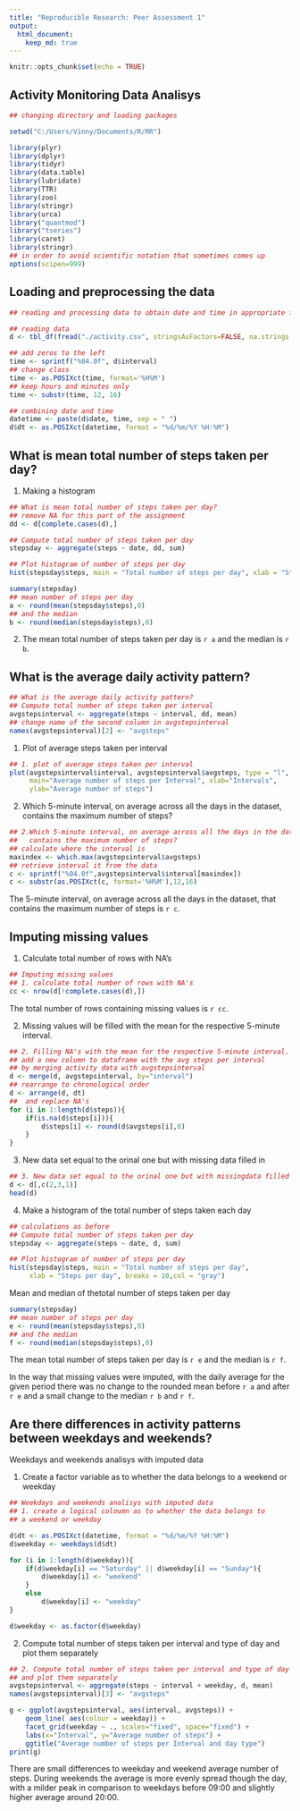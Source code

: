 ```yaml
---
title: "Reproducible Research: Peer Assessment 1"
output: 
  html_document:
    keep_md: true
---
```


```r
knitr::opts_chunk$set(echo = TRUE)
```
## Activity Monitoring Data Analisys

```r
## changing directory and loading packages

setwd("C:/Users/Vinny/Documents/R/RR")

library(plyr)
library(dplyr)
library(tidyr)
library(data.table)
library(lubridate)
library(TTR)
library(zoo)
library(stringr)
library(urca)
library("quantmod")
library("tseries")
library(caret)
library(stringr)
## in order to avoid scientific notation that sometimes comes up
options(scipen=999)
```
## Loading and preprocessing the data

```r
## reading and processing data to obtain date and time in appropriate format

## reading data
d <- tbl_df(fread("./activity.csv", stringsAsFactors=FALSE, na.strings = "NA"))

## add zeros to the left
time <- sprintf("%04.0f", d$interval)
## change class 
time <- as.POSIXct(time, format='%H%M')
## keep hours and minutes only
time <- substr(time, 12, 16)

## combining date and time 
datetime <- paste(d$date, time, sep = " ")
d$dt <- as.POSIXct(datetime, format = "%d/%m/%Y %H:%M")
```

## What is mean total number of steps taken per day?

1. Making a histogram
```r
## What is mean total number of steps taken per day?
## remove NA for this part of the assignment
dd <- d[complete.cases(d),]

## Compute total number of steps taken per day
stepsday <- aggregate(steps ~ date, dd, sum)

## Plot histogram of number of steps per day
hist(stepsday$steps, main = "Total number of steps per day", xlab = "Steps per day", breaks = 10,col = "gray")
```

```r
summary(stepsday)
## mean number of steps per day
a <- round(mean(stepsday$steps),0)
## and the median
b <- round(median(stepsday$steps),0)
```

2. The mean total number of steps taken per day is `r a` and the median is `r b`.


## What is the average daily activity pattern?

```r
## What is the average daily activity pattern?
## Compute total number of steps taken per interval
avgstepsinterval <- aggregate(steps ~ interval, dd, mean)
## change name of the second column in avgstepsinterval
names(avgstepsinterval)[2] <- "avgsteps"
```
1. Plot of average steps taken per interval
```r
## 1. plot of average steps taken per interval
plot(avgstepsinterval$interval, avgstepsinterval$avgsteps, type = "l",
     main="Average number of steps per Interval", xlab="Intervals", 
     ylab="Average number of steps")
```

2. Which 5-minute interval, on average across all the days in the dataset, 
contains the maximum number of steps?

```r
## 2.Which 5-minute interval, on average across all the days in the dataset, 
##   contains the maximum number of steps?
## calculate where the interval is
maxindex <- which.max(avgstepsinterval$avgsteps)
## retrieve interval it from the data
c <- sprintf("%04.0f",avgstepsinterval$interval[maxindex])
c <- substr(as.POSIXct(c, format='%H%M'),12,16)
```

The 5-minute interval, on average across all the days in the dataset, 
that contains the maximum number of steps is `r c`.


## Imputing missing values

1. Calculate total number of rows with NA's


```r
## Imputing missing values
## 1. calculate total number of rows with NA's
cc <- nrow(d[!complete.cases(d),]) 
```

The total number of rows containing missing values is `r cc`.

2. Missing values will be filled with the mean for the respective 5-minute interval.

```r
## 2. Filling NA's with the mean for the respective 5-minute interval.
## add a new column to dataframe with the avg steps per interval
## by merging activity data with avgstepsinterval
d <- merge(d, avgstepsinterval, by="interval")
## rearrange to chronological order
d <- arrange(d, dt)
##  and replace NA's
for (i in 1:length(d$steps)){
    if(is.na(d$steps[i])){
        d$steps[i] <- round(d$avgsteps[i],0)
    }
}
```

3. New data set equal to the orinal one but with missing data filled in

```r
## 3. New data set equal to the orinal one but with missingdata filled in
d <- d[,c(2,3,1)]
head(d)
```

4. Make a histogram of the total number of steps taken each day

```r
## calculations as before
## Compute total number of steps taken per day
stepsday <- aggregate(steps ~ date, d, sum)
```

```r
## Plot histogram of number of steps per day
hist(stepsday$steps, main = "Total number of steps per day", 
     xlab = "Steps per day", breaks = 10,col = "gray")
```

Mean and median of thetotal number of steps taken per day

```r
summary(stepsday)
## mean number of steps per day
e <- round(mean(stepsday$steps),0)
## and the median
f <- round(median(stepsday$steps),0)
```

The mean total number of steps taken per day is `r e` and the median is `r f`.

In the way that missing values were imputed, with the daily average for the given period there was no change to the rounded mean before `r a` and after `r e`
and a small change to the median `r b` and `r f`.


## Are there differences in activity patterns between weekdays and weekends?

Weekdays and weekends analisys with imputed data

1. Create a factor variable as to whether the data belongs to
a weekend or weekday

```r
## Weekdays and weekends analisys with imputed data
## 1. create a logical coloumn as to whether the data belongs to
## a weekend or weekday

d$dt <- as.POSIXct(datetime, format = "%d/%m/%Y %H:%M")
d$weekday <- weekdays(d$dt)

for (i in 1:length(d$weekday)){
    if(d$weekday[i] == "Saturday" || d$weekday[i] == "Sunday"){
        d$weekday[i] <- "weekend"
    }
    else
        d$weekday[i] <- "weekday"
}

d$weekday <- as.factor(d$weekday)
```

2. Compute total number of steps taken per interval and type of day
and plot them separately

```r
## 2. Compute total number of steps taken per interval and type of day
## and plot them separately
avgstepsinterval <- aggregate(steps ~ interval + weekday, d, mean)
names(avgstepsinterval)[3] <- "avgsteps"
```

```r
g <- ggplot(avgstepsinterval, aes(interval, avgsteps)) +
    geom_line( aes(colour = weekday)) +
    facet_grid(weekday ~ ., scales="fixed", space="fixed") +
    labs(x="Interval", y="Average number of steps") +
    ggtitle("Average number of steps per Interval and day type")
print(g)
```

There are small differences to weekday and weekend average number of steps. 
During weekends the average is more evenly spread though the day, with a milder peak
in comparison to weekdays before 09:00 and slightly higher average around 20:00.








